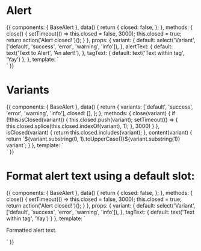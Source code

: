
<Meta title="Components/Alert" component={BaseAlert} />

# Alert

<Props of={BaseAlert} />

<Preview>
  <Story name="Default">
    {{
      components: {
        BaseAlert
      },
      data() {
        return {
          closed: false,
        };
      },
      methods: {
        close() {
          setTimeout(() => this.closed = false, 3000);
          this.closed = true;
          return action('Alert closed!')();
        }
      },
      props: {
        variant: {
          default: select('Variant', ['default', 'success', 'error', 'warning', 'info']),
        },
        alertText: {
          default: text('Text to Alert', 'An alert!'),
        },
        tagText: {
          default: text('Text within tag', 'Yay')
        },
      },
      template: `
        <div class="mx-auto max-w-lg pt-6">
          <BaseAlert
            v-if="!closed"
            :variant="variant"
            @close-alert="close()"
            :alertText="alertText"
            :tagText="tagText"
          />
        </div>`
    }}
  </Story>
</Preview>

# Variants

<Preview>
  <Story name="Variants">
    {{
      components: {
        BaseAlert
      },
      data() {
        return {
          variants: ['default', 'success', 'error', 'warning', 'info'],
          closed: [],
        };
      },
      methods: {
        close(variant) {
          if (!this.isClosed(variant)) {
            this.closed.push(variant);
            setTimeout(() => {
              this.closed.splice(this.closed.indexOf(variant), 1);
            }, 3000)
          }
        },
        isClosed(variant) {
          return this.closed.includes(variant);
        },
        content(variant) {
          return `${variant.substring(0, 1).toUpperCase()}${variant.substring(1)} variant`;
        }
      },
      template: `
        <div class="mx-auto max-w-lg pt-6">
          <BaseAlert
            v-for="variant in variants"
            v-if="!isClosed(variant)"
            class="mb-2"
            :variant="variant"
            @close-alert="close(variant)"
            :alertText="content(variant)"
            :tagText="variant"
          />
        </div>`
    }}
  </Story>
</Preview>

# Format alert text using a default slot:

<Preview>
  <Story name="Formatted alert text">
    {{
      components: {
        BaseAlert
      },
      data() {
        return {
          closed: false,
        };
      },
      methods: {
        close() {
          setTimeout(() => this.closed = false, 3000);
          this.closed = true;
          return action('Alert closed!')();
        }
      },
      props: {
        variant: {
          default: select('Variant', ['default', 'success', 'error', 'warning', 'info']),
        },
        tagText: {
          default: text('Text within tag', 'Yay')
        }
      },
      template: `
        <div class="mx-auto max-w-lg pt-6">
          <BaseAlert
            v-if="!closed"
            :variant="variant"
            @close-alert="close()"
            :tagText="tagText"
          >
            <p class="font-bold text-red-200 text-xs italic">
              Formatted alert text.
            </p>
          </BaseAlert>
        </div>`
    }}
  </Story>
</Preview>
